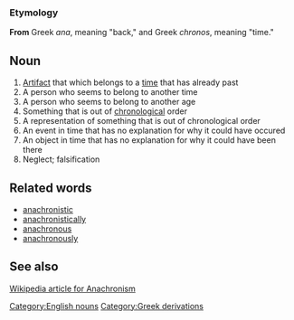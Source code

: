 ===Etymology===
'''From''' Greek ''ana'', meaning "back," and Greek ''chronos'', meaning "time."

==Noun==
# [[Artifact]] that which belongs to a [[time]] that has already past
# A person who seems to belong to another time
# A person who seems to belong to another age
# Something that is out of [[chronological]] order
# A representation of something that is out of chronological order
# An event in time that has no explanation for why it could have occured
# An object in time that has no explanation for why it could have been there
# Neglect; falsification

==Related words==
*[[anachronistic]]
*[[anachronistically]]
*[[anachronous]]
*[[anachronously]]

==See also==
[[w:anachronism|Wikipedia article for Anachronism]]

[[Category:English nouns]]
[[Category:Greek derivations]]